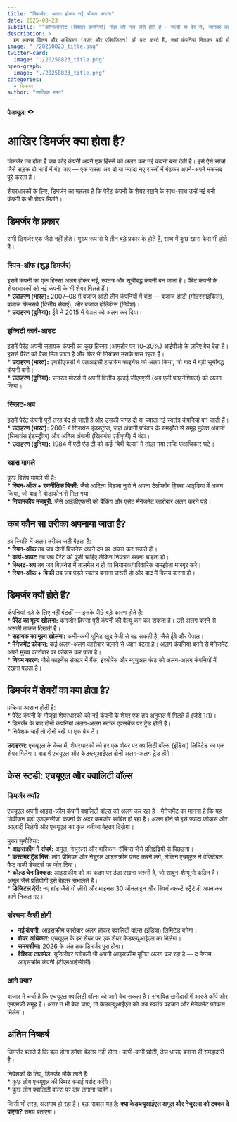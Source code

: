 ```yaml
---
title: "डिमर्जर: अलग होकर नई कीमत बनाना"
date: 2025-08-23
subtitle: "“कॉन्गलोमरेट (विशाल कंपनियाँ) नोहा की नाव जैसे होते हैं — जल्दी या देर से, जानवर उतरना चाहते हैं।” — जिम क्रेमर"
description: >
  हम अक्सर विलय और अधिग्रहण (मर्जर और एक्विजिशन) की बात करते हैं, जहां कंपनियां मिलकर बड़ी होती हैं। लेकिन कभी-कभी उल्टा होता है — कंपनियां छोटे हिस्सों में बंट जाती हैं और इसे कहते हैं "डिमर्जर"। ये “डिमर्जर” भी उतने ही ताकतवर हो सकते हैं — नई कंपनियां बनाना, छुपी कीमत दिखाना और ज्यादा फोकस लाना। इस पोस्ट में हम इस विचार को समझेंगे और ताज़ा उदाहरण देखेंगे — हिंदुस्तान यूनिलीवर अपने संघर्ष कर रहे आइस-क्रीम ब्रांड क्वालिटी वॉल्स को अलग कर रहा है।
image: "./20250823_title.png"
twitter-card:
  image: "./20250823_title.png"
open-graph:
  image: "./20250823_title.png"
categories:
  - डिमर्जर
author: "सात्विक रमन"
---
```


<p><b>पेजव्यूज़:</b> <svg xmlns="http://www.w3.org/2000/svg" width="1em" height="1em" viewBox="0 0 256 256"><path fill="currentColor" d="M247.31 124.76c-.35-.79-8.82-19.58-27.65-38.41C194.57 61.26 162.88 48 128 48S61.43 61.26 36.34 86.35C17.51 105.18 9 124 8.69 124.76a8 8 0 0 0 0 6.5c.35.79 8.82 19.57 27.65 38.4C61.43 194.74 93.12 208 128 208s66.57-13.26 91.66-38.34c18.83-18.83 27.3-37.61 27.65-38.4a8 8 0 0 0 0-6.5M128 168a40 40 0 1 1 40-40a40 40 0 0 1-40 40"/></svg> <span class="waline-pageview-count"></i><p>

# आखिर डिमर्जर क्या होता है?
डिमर्जर तब होता है जब कोई कंपनी अपने एक हिस्से को अलग कर नई कंपनी बना देती है। इसे ऐसे सोचो जैसे सड़क दो भागों में बंट जाए — एक रास्ता अब दो या ज्यादा नए रास्तों में बंटकर अपने-अपने मकसद पूरे करता है।  

शेयरधारकों के लिए, डिमर्जर का मतलब है कि पैरेंट कंपनी के शेयर रखने के साथ-साथ उन्हें नई बनी कंपनी के भी शेयर मिलेंगे।  

## डिमर्जर के प्रकार
सभी डिमर्जर एक जैसे नहीं होते। मुख्य रूप से ये तीन बड़े प्रकार के होते हैं, साथ में कुछ खास केस भी होते हैं।  

### स्पिन-ऑफ (शुद्ध डिमर्जर)
इसमें कंपनी का एक हिस्सा अलग होकर नई, स्वतंत्र और सूचीबद्ध कंपनी बन जाता है। पैरेंट कंपनी के शेयरधारकों को नई कंपनी के भी शेयर मिलते हैं।  
* **उदाहरण (भारत):** 2007–08 में बजाज ऑटो तीन कंपनियों में बंटा — बजाज ऑटो (मोटरसाइकिल), बजाज फिनसर्व (वित्तीय सेवाएं), और बजाज होल्डिंग्स (निवेश)।  
* **उदाहरण (दुनिया):** ईबे ने 2015 में पेपाल को अलग कर दिया।  

### इक्विटी कार्व-आउट
इसमें पैरेंट अपनी सहायक कंपनी का कुछ हिस्सा (आमतौर पर 10–30%) आईपीओ के ज़रिए बेच देता है। इससे पैरेंट को पैसा मिल जाता है और फिर भी नियंत्रण उसके पास रहता है।  
* **उदाहरण (भारत):** एचडीएफसी ने एलआईसी हाउसिंग फाइनेंस को अलग किया, जो बाद में बड़ी सूचीबद्ध कंपनी बनी।  
* **उदाहरण (दुनिया):** जनरल मोटर्स ने अपनी वित्तीय इकाई जीएमएसी (अब एली फाइनेंशियल) को अलग किया।  

### स्प्लिट-अप
इसमें पैरेंट कंपनी पूरी तरह बंद हो जाती है और उसकी जगह दो या ज्यादा नई स्वतंत्र कंपनियां बन जाती हैं।  
* **उदाहरण (भारत):** 2005 में रिलायंस इंडस्ट्रीज, जहां अंबानी परिवार के समझौते से समूह मुकेश अंबानी (रिलायंस इंडस्ट्रीज) और अनिल अंबानी (रिलायंस एडीएजी) में बंटा।  
* **उदाहरण (दुनिया):** 1984 में एटी एंड टी को कई “बेबी बेल्स” में तोड़ा गया ताकि एकाधिकार घटे।  

### खास मामले
कुछ विशेष मामले भी हैं:  
* **स्पिन-ऑफ + रणनीतिक बिक्री:** जैसे आदित्य बिड़ला नुवो ने अपना टेलीकॉम हिस्सा आइडिया में अलग किया, जो बाद में वोडाफोन से मिल गया।  
* **नियामकीय मजबूरी:** जैसे आईडीएफसी को बैंकिंग और एसेट मैनेजमेंट कारोबार अलग करने पड़े।  

## कब कौन सा तरीका अपनाया जाता है?
हर स्थिति में अलग तरीका सही बैठता है:  
* **स्पिन-ऑफ** तब जब दोनों बिज़नेस अपने दम पर अच्छा कर सकते हों।  
* **कार्व-आउट** तब जब पैरेंट को पूंजी चाहिए लेकिन नियंत्रण रखना चाहता हो।  
* **स्प्लिट-अप** तब जब बिज़नेस में तालमेल न हो या नियामक/परिवारिक समझौता मजबूर करे।  
* **स्पिन-ऑफ + बिक्री** तब जब पहले स्वतंत्र बनाना ज़रूरी हो और बाद में विलय करना हो।  

## डिमर्जर क्यों होते हैं?
कंपनियां मज़े के लिए नहीं बंटतीं — इसके पीछे बड़े कारण होते हैं:  
* **पैरेंट का मूल्य खोलना:** कमजोर हिस्सा पूरी कंपनी की वैल्यू कम कर सकता है। उसे अलग करने से असली ताकत दिखती है।  
* **सहायक का मूल्य खोलना:** कभी-कभी यूनिट खुद तेजी से बढ़ सकती है, जैसे ईबे और पेपाल।  
* **मैनेजमेंट फोकस:** कई अलग-अलग कारोबार चलाने से ध्यान बंटता है। अलग कंपनियां बनने से मैनेजमेंट अपने मुख्य कारोबार पर फोकस कर पाता है।  
* **नियम कारण:** जैसे फाइनेंस सेक्टर में बैंक, इंश्योरेंस और म्यूचुअल फंड को अलग-अलग कंपनियों में रखना पड़ता है।  

## डिमर्जर में शेयरों का क्या होता है?
प्रक्रिया आसान होती है:  
* पैरेंट कंपनी के मौजूदा शेयरधारकों को नई कंपनी के शेयर एक तय अनुपात में मिलते हैं (जैसे 1:1)।  
* डिमर्जर के बाद दोनों कंपनियां अलग-अलग स्टॉक एक्सचेंज पर ट्रेड होती हैं।  
* निवेशक चाहें तो दोनों रखें या एक बेच दें।  

**उदाहरण:** एचयूएल के केस में, शेयरधारकों को हर एक शेयर पर क्वालिटी वॉल्स (इंडिया) लिमिटेड का एक शेयर मिलेगा। बाद में एचयूएल और केडब्ल्यूआईएल दोनों अलग-अलग ट्रेड होंगे।  

## केस स्टडी: एचयूएल और क्वालिटी वॉल्स
### डिमर्जर क्यों?
एचयूएल अपनी आइस-क्रीम कंपनी क्वालिटी वॉल्स को अलग कर रहा है। मैनेजमेंट का मानना है कि यह डिवीजन बड़ी एफएमसीजी कंपनी के अंदर कमजोर साबित हो रहा है। अलग होने से इसे ज्यादा फोकस और आज़ादी मिलेगी और एचयूएल का कुल नतीजा बेहतर दिखेगा।  

मुख्य चुनौतियां:  
* **आइसक्रीम में संघर्ष:** अमूल, नेचुरल्स और बास्किन-रॉबिन्स जैसे प्रतिद्वंद्वियों से पिछड़ना।  
* **कस्टमर ट्रेंड मिस:** लोग प्रीमियम और नेचुरल आइसक्रीम पसंद करने लगे, लेकिन एचयूएल ने वेजिटेबल फैट वाली डेसर्ट्स पर जोर दिया।  
* **कोल्ड चेन दिक्कत:** आइसक्रीम को हर कदम पर ठंडा रखना जरूरी है, जो साबुन-शैम्पू से कठिन है। अमूल जैसे प्रतियोगी इसे बेहतर संभालते हैं।  
* **डिजिटल देरी:** नए ब्रांड जैसे गो ज़ीरो और माइनस 30 ऑनलाइन और स्विगी-फर्स्ट स्ट्रैटेजी अपनाकर आगे निकल गए।  

### संरचना कैसी होगी
* **नई कंपनी:** आइसक्रीम कारोबार अलग होकर क्वालिटी वॉल्स (इंडिया) लिमिटेड बनेगा।  
* **शेयर अधिकार:** एचयूएल के हर शेयर पर एक शेयर केडब्ल्यूआईएल का मिलेगा।  
* **समयसीमा:** 2026 के अंत तक डिमर्जर पूरा होगा।  
* **वैश्विक तालमेल:** यूनिलीवर ग्लोबली भी अपनी आइसक्रीम यूनिट अलग कर रहा है — द मैग्नम आइसक्रीम कंपनी (टीएमआईसीसी)।  

### आगे क्या?
बाजार में चर्चा है कि एचयूएल क्वालिटी वॉल्स को आगे बेच सकता है। संभावित खरीदारों में आरजे कॉर्प और एमएमजी समूह हैं। अगर न भी बेचा जाए, तो केडब्ल्यूआईएल को अब स्वतंत्र पहचान और मैनेजमेंट फोकस मिलेगा।  

## अंतिम निष्कर्ष
डिमर्जर बताते हैं कि बड़ा होना हमेशा बेहतर नहीं होता। कभी-कभी छोटी, तेज धाराएं बनाना ही समझदारी है।  

निवेशकों के लिए, डिमर्जर मौके लाते हैं:  
* कुछ लोग एचयूएल की स्थिर कमाई पसंद करेंगे।  
* कुछ लोग क्वालिटी वॉल्स पर दांव लगाना चाहेंगे।  

किसी भी तरह, अलगाव हो रहा है। बड़ा सवाल यह है: **क्या केडब्ल्यूआईएल अमूल और नेचुरल्स को टक्कर दे पाएगा?** समय बताएगा।
